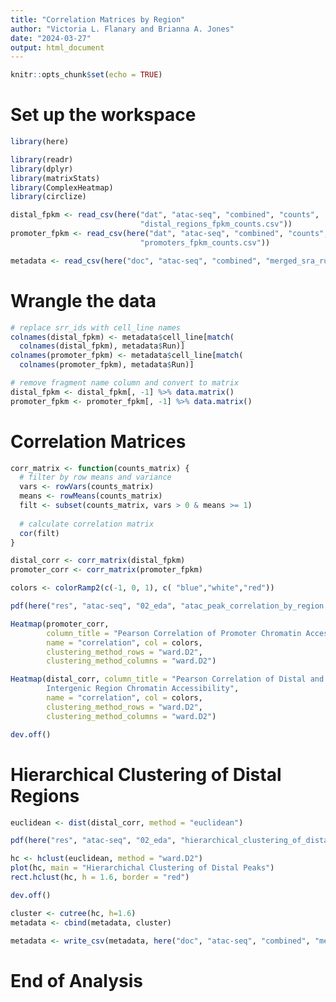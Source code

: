 ```yaml
---
title: "Correlation Matrices by Region"
author: "Victoria L. Flanary and Brianna A. Jones"
date: "2024-03-27"
output: html_document
---
```


```r
knitr::opts_chunk$set(echo = TRUE)
```

# Set up the workspace
```r
library(here)
```

```r
library(readr)
library(dplyr)
library(matrixStats)
library(ComplexHeatmap)
library(circlize)
```

```r
distal_fpkm <- read_csv(here("dat", "atac-seq", "combined", "counts",
                             "distal_regions_fpkm_counts.csv"))
promoter_fpkm <- read_csv(here("dat", "atac-seq", "combined", "counts",
                             "promoters_fpkm_counts.csv"))
```

```r
metadata <- read_csv(here("doc", "atac-seq", "combined", "merged_sra_run_tables.csv"))
```

# Wrangle the data
```r
# replace srr_ids with cell_line names
colnames(distal_fpkm) <- metadata$cell_line[match(
  colnames(distal_fpkm), metadata$Run)]
colnames(promoter_fpkm) <- metadata$cell_line[match(
  colnames(promoter_fpkm), metadata$Run)]

# remove fragment name column and convert to matrix
distal_fpkm <- distal_fpkm[, -1] %>% data.matrix()
promoter_fpkm <- promoter_fpkm[, -1] %>% data.matrix()
```

# Correlation Matrices
```r
corr_matrix <- function(counts_matrix) {
  # filter by row means and variance
  vars <- rowVars(counts_matrix)
  means <- rowMeans(counts_matrix)
  filt <- subset(counts_matrix, vars > 0 & means >= 1)
  
  # calculate correlation matrix
  cor(filt)
}
```

```r
distal_corr <- corr_matrix(distal_fpkm)
promoter_corr <- corr_matrix(promoter_fpkm)
```

```r
colors <- colorRamp2(c(-1, 0, 1), c( "blue","white","red"))

pdf(here("res", "atac-seq", "02_eda", "atac_peak_correlation_by_region.pdf"))

Heatmap(promoter_corr, 
        column_title = "Pearson Correlation of Promoter Chromatin Accessibility",
        name = "correlation", col = colors,
        clustering_method_rows = "ward.D2", 
        clustering_method_columns = "ward.D2")

Heatmap(distal_corr, column_title = "Pearson Correlation of Distal and 
        Intergenic Region Chromatin Accessibility",
        name = "correlation", col = colors,
        clustering_method_rows = "ward.D2", 
        clustering_method_columns = "ward.D2")

dev.off()
```

# Hierarchical Clustering of Distal Regions
```r
euclidean <- dist(distal_corr, method = "euclidean")
```

```r
pdf(here("res", "atac-seq", "02_eda", "hierarchical_clustering_of_distal_peaks.pdf"))

hc <- hclust(euclidean, method = "ward.D2")
plot(hc, main = "Hierarchichal Clustering of Distal Peaks")
rect.hclust(hc, h = 1.6, border = "red")

dev.off()
```

```r
cluster <- cutree(hc, h=1.6)
metadata <- cbind(metadata, cluster)

metadata <- write_csv(metadata, here("doc", "atac-seq", "combined", "metadata_with_clusters.csv"))
```

# End of Analysis